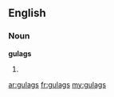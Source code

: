 ==English==

===Noun===
'''gulags'''

# {{plural of|[[gulag]]}}

[[ar:gulags]]
[[fr:gulags]]
[[my:gulags]]